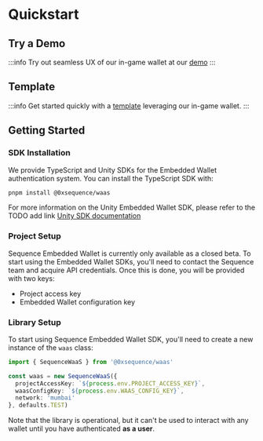 # Quickstart

## Try a Demo
:::info
Try out seamless UX of our in-game wallet at our [demo](https://0xsequence.github.io/demo-waas-auth/)
:::


## Template
:::info
Get started quickly with a [template](https://github.com/0xsequence/demo-waas-auth) leveraging our in-game wallet.
:::




## Getting Started

### SDK Installation

We provide TypeScript and Unity SDKs for the Embedded Wallet authentication system. You can install the TypeScript SDK with:

```bash
pnpm install @0xsequence/waas
```

For more information on the Unity Embedded Wallet SDK, please refer to the TODO add link [Unity SDK documentation](#TODO)

### Project Setup

Sequence Embedded Wallet is currently only available as a closed beta. To start using the Embedded Wallet SDKs, you'll need to contact the Sequence team and acquire API credentials. Once this is done, you will be provided with two keys:

- Project access key
- Embedded Wallet configuration key

### Library Setup

To start using Sequence Embedded Wallet SDK, you'll need to create a new instance of the `waas` class:

```typescript
import { SequenceWaaS } from '@0xsequence/waas'

const waas = new SequenceWaaS({
  projectAccessKey: `${process.env.PROJECT_ACCESS_KEY}`,
  waasConfigKey: `${process.env.WAAS_CONFIG_KEY}`,
  network: 'mumbai'
}, defaults.TEST)
```

Note that the library is operational, but it can't be used to interact with any wallet until you have authenticated **as a user**.